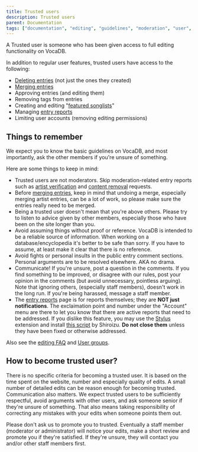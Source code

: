 ---
title: Trusted users
description: Trusted users
parent: Documentation
tags: ["documentation", "editing", "guidelines", "moderation", "user", "vocadb"]
---

A Trusted user is someone who has been given access to full editing functionality on VocaDB.

In addition to regular user features, trusted users have access to the following:
* [Deleting entries](/docs/other-guidelines/content-removal-guidelines) (not just the ones they created)
* [Merging entries](/docs/other-guidelines/merging-entries)
* Approving entries (and editing them)
* Removing tags from entries
* Creating and editing "[featured songlists](https://vocadb.net/SongList/Featured)"
* Managing [entry reports](/docs/pinned/entry-reports)
* Limiting user accounts (removing editing permissions)

## Things to remember

We expect you to know the basic guidelines on VocaDB, and most importantly, ask the other members if you're unsure of something.

Here are some things to keep in mind:
* Trusted users are not moderators. Skip moderation-related entry reports such as [artist verification](/docs/artists/artist-verification) and [content removal](/docs/other-guidelines/content-removal-guidelines) requests.
* Before [merging entries](/docs/other-guidelines/merging-entries), keep in mind that undoing a merge, especially merging artist entries, can be a lot of work, so please make sure the entries really need to be merged.
* Being a trusted user doesn't mean that you're above others. Please try to listen to advice given by other members, especially those who have been on the site longer than you.
* Avoid assuming things without proof or reference. VocaDB is intended to be a reliable source of information. When working on a database/encyclopedia it's better to be safe than sorry. If you have to assume, at least make it clear that there is no reference.
* Avoid fights or personal insults in the public entry comment sections. Personal arguments are to be resolved elsewhere. AKA no drama.
* Communicate! If you're unsure, post a question in the comments. If you find something to be improved, or disagree with our rules, post your opinion in the comments (but avoid unnecessary, pointless arguing). Note that ignoring others, (especially staff members), doesn't work in the long run. If you're being harassed, message a staff member.
* The [entry reports](https://vocadb.net/Admin/ViewEntryReports) page is for reports themselves; they are **NOT just notifications**. The exclaimation point and number under the "Account" menu are there to let you know that there are active reports that need to be addressed. If you dislike this feature, you may use the [Stylus](https://github.com/openstyles/stylus/) extension and install [this script](https://userstyles.world/style/19593/hide-vdb-notifs) by Shiroizu. **Do not close them** unless they have been fixed or otherwise addressed. 

Also see the [editing FAQ](/docs/pinned/vocadb-editing-faq) and [User groups](/docs/documentation/user-groups).

## How to become trusted user?

There is no specific criteria for becoming a trusted user. It is based on the time spent on the website, number and especially quality of edits. A small number of detailed edits can be reason enough for becoming trusted. Communication also matters. We expect trusted users to be sufficiently respectful, avoid arguments with other users, and ask someone senior if they're unsure of something. That also means taking responsibility of correcting any mistakes with your edits when someone points them out.

Please don't ask us to promote you to trusted. Eventually a staff member (moderator or administrator) will notice your edits, make a short review and promote you if they're satisfied. If they're unsure, they will contact you and/or other staff members first.